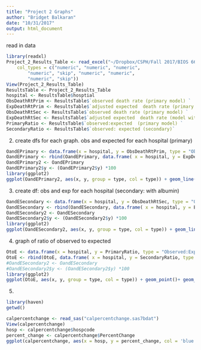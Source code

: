 ```yaml
---
title: "Project 2 Graphs"
author: "Bridget Balkaran"
date: "10/31/2017"
output: html_document
---
```

read in data
```r
library(readxl)
Project_2_Results_Table <- read_excel("~/Dropbox/CSPH/Fall 2017/BIOS 6623 Advanced Data Analysis/Project 2/Project 2 Results Table.xlsx", 
    col_types = c("numeric", "numeric", "numeric", 
        "numeric", "skip", "numeric", "numeric", 
        "numeric", "skip"))
View(Project_2_Results_Table)
ResultsTable <- Project_2_Results_Table
hospital <- ResultsTable$hosptial
ObsDeathRtPrim <- ResultsTable$`observed death rate (primary model) `
ExpDeathRtPrim <- ResultsTable$`adjusted expected  death rate (primary model) `
ObsDeathRtSec <- ResultsTable$`observed death rate (primary model) `
ExpDeathRtSec <- ResultsTable$`adjusted expected  death rate (model with albumin) `
PrimaryRatio <- ResultsTable$`observed:expected  (primary model) `
SecondaryRatio <- ResultsTable$`observed: expected (secondary)`

```
2. create dfs for each graph. obs and expected for each hospital (primary)
```r
OandEPrimary <- data.frame(x = hospital, y = ObsDeathRtPrim, type = "Observed Death Rate")
OandEPrimary <- rbind(OandEPrimary, data.frame( x = hospital, y = ExpDeathRtPrim, type = "Expected Death Rate"))
OandEPrimary2 <- OandEPrimary 
OandEPrimary2$y <- (OandEPrimary2$y) *100
library(ggplot2)
ggplot(OandEPrimary2, aes(x, y, group = type, col = type)) + geom_line() + geom_point()+ labs( title = "Observed and Expected Death Rates in Primary Model", x= "VA Hospital Code", y="Death Rate (%)") 


```

3. create df: obs and exp for each hospital (secondary: with albumin)
```r
OandESecondary <- data.frame(x = hospital, y = ObsDeathRtSec, type = "Observed Death Rate")
OandESecondary <- rbind(OandESecondary, data.frame( x = hospital, y = ExpDeathRtSec, type = "Expected Death Rate"))
OandESecondary2 <- OandESecondary 
OandESecondary2$y <- (OandESecondary2$y) *100
library(ggplot2)
ggplot(OandESecondary2, aes(x, y, group = type, col = type)) + geom_line() + geom_point()+ labs( title = "Observed and Expected Death Rates in Model with Albumin", x= "VA Hospital Code", y="Death Rate (%)") 
```

4. graph of ratio of observed to expected 

```r
OtoE <- data.frame(x = hospital, y = PrimaryRatio, type = "Observed:Expected Primary Model")
OtoE <- rbind(OtoE, data.frame( x = hospital, y = SecondaryRatio, type = "Observed:Expected Model With Albumin"))
#OandESecondary2 <- OandESecondary 
#OandESecondary2$y <- (OandESecondary2$y) *100
library(ggplot2)
ggplot(OtoE, aes(x, y, group = type, col = type)) + geom_point()+ geom_hline(yintercept = 1.2) + labs( title = "Observed to Expected Ratios (Primary Model and the Model with Albumin)", x ="VA Hospital Code",  y = "Observed to Expected Death Rate Ratio" ) 
```

5. 
```r
library(haven)
getwd()

calpercentchange <- read_sas("calpercentchange.sas7bdat")
View(calpercentchange)
hosp <- calpercentchange$hospcode
percent_change <- calpercentchange$PercentChange
ggplot(calpercentchange, aes(x = hosp, y = percent_change, col = 'blue')) + geom_point()+ geom_hline(yintercept = 0)+ labs( title = "Percent Change between Model with Albumin and Primary Model", x ="VA Hospital Code",  y = "Percent Change" ) + theme(legend.position="none")
```

